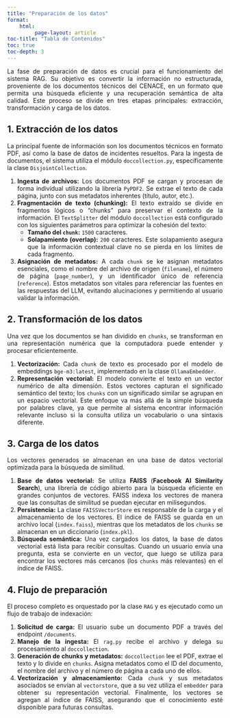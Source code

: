 ```yaml
---
title: "Preparación de los datos"
format: 
    html:
         page-layout: article
toc-title: "Tabla de Contenidos"
toc: true
toc-depth: 3
---
```


::: {style="text-align: justify"}

La fase de preparación de datos es crucial para el funcionamiento del sistema RAG. Su objetivo es convertir la información no estructurada, proveniente de los documentos técnicos del CENACE, en un formato que permita una búsqueda eficiente y una recuperación semántica de alta calidad. Este proceso se divide en tres etapas principales: extracción, transformación y carga de los datos.

## 1. Extracción de los datos
La principal fuente de información son los documentos técnicos en formato PDF, así como la base de datos de incidentes resueltos. Para la ingesta de documentos, el sistema utiliza el módulo `doccollection.py`, específicamente la clase `DisjointCollection`.

1. **Ingesta de archivos:** Los documentos PDF se cargan y procesan de forma individual utilizando la librería `PyPDF2`. Se extrae el texto de cada página, junto con sus metadatos inherentes (título, autor, etc.).
2. **Fragmentación de texto (chunking):** El texto extraído se divide en fragmentos lógicos o "chunks" para preservar el contexto de la información. El `TextSplitter` del módulo `doccollection` está configurado con los siguientes parámetros para optimizar la cohesión del texto:
    * **Tamaño del `chunk`:** `1500` caracteres.
    * **Solapamiento (overlap):** `200` caracteres. Este solapamiento asegura que la información contextual clave no se pierda en los límites de cada fragmento.
3. **Asignación de metadatos:** A cada `chunk` se ke asignan metadatos esenciales, como el nombre del archivo de origen (`filename`), el número de página (`page_number`), y un identificador único de referencia (`reference`). Estos metadatos son vitales para referenciar las fuentes en las respuestas del LLM, evitando alucinaciones y permitiendo al usuario validar la información.
:::

::: {style="text-align: justify"}
## 2. Transformación de los datos
Una vez que los documentos se han dividido en `chunks`, se transforman en una representación numérica que la computadora puede entender y procesar eficientemente.

1. **Vectorización:** Cada `chunk` de texto es procesado por el modelo de embeddings `bge-m3:latest`, implementado en la clase `OllamaEmbedder`.
2. **Representación vectorial:** El modelo convierte el texto en un vector numérico de alta dimensión. Estos vectores capturan el significado semántico del texto; los `chunks` con un significado similar se agrupan en un espacio vectorial. Este enfoque va más allá de la simple búsqueda por palabres clave, ya que permite al sistema encontrar información relevante incluso si la consulta utiliza un vocabulario o una sintaxis diferente.
:::

::: {style="text-align: justify"}
## 3. Carga de los datos
Los vectores generados se almacenan en una base de datos vectorial optimizada para la búsqueda de similitud.

1. **Base de datos vectorial:** Se utiliza **FAISS** (**Facebook AI Similarity Search**), una librería de código abierto para la búsqueda eficiente en grandes conjuntos de vectores. FAISS indexa los vectores de manera que las consultas de similitud se puedan ejecutar en milisegundos.
2. **Persistencia:** La clase `FAISSVectorStore` es responsable de la carga y el almacenamiento de los vectores. El índice de FAISS se guarda en un archivo local (`index.faiss`), mientras que los metadatos de los `chunks` se almacenan en un diccionario (`index.pkl`).
3. **Búsqueda semántica:** Una vez cargados los datos, la base de datos vectorial está lista para recibir consultas. Cuando un usuario envía una pregunta, esta se convierte en un vector, que luego se utiliza para encontrar los vectores más cercanos (los `chunks` más relevantes) en el índice de FAISS.
:::

::: {style="text-align: justify"}
## 4. Flujo de preparación
El proceso completo es orquestado por la clase `RAG` y es ejecutado como un flujo de trabajo de indexación:

1. **Solicitud de carga:** El usuario sube un documento PDF a través del endpoint `/documents`.
2. **Manejo de la ingesta:** El `rag.py` recibe el archivo y delega su procesamiento al `doccollection`.
3. **Generación de chunks y metadatos:** `doccollection` lee el PDF, extrae el texto y lo divide en `chunks`. Asigna metadatos como el ID del documento, el nombre del archivo y el número de página a cada uno de ellos.
4. **Vectorización y almacenamiento:** Cada `chunk` y sus metadatos asociados se envían al `vectorstore`, que a su vez utiliza el `embedder` para obtener su representación vectorial. Finalmente, los vectores se agregan al índice de FAISS, asegurando que el conocimiento esté disponible para futuras consultas.

:::


